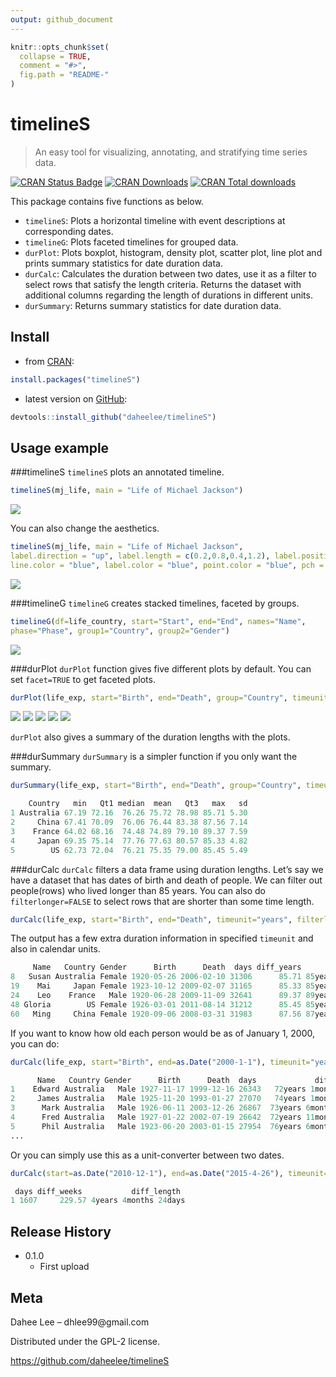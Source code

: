 ```yaml
---
output: github_document
---
```


```r
knitr::opts_chunk$set(
  collapse = TRUE,
  comment = "#>",
  fig.path = "README-"
)
```
# timelineS
> An easy tool for visualizing, annotating, and stratifying time series data.

[![CRAN Status Badge](http://www.r-pkg.org/badges/version/timelineS)](http://cran.r-project.org/package=timelineS)
[![CRAN Downloads](http://cranlogs.r-pkg.org/badges/timelineS)](https://cran.r-project.org/package=timelineS)
[![CRAN Total downloads](http://cranlogs.r-pkg.org/badges/grand-total/timelineS)](http://cran.r-project.org/package=timelineS)

This package contains five functions as below.

* `timelineS`: Plots a horizontal timeline with event descriptions at corresponding dates.\
* `timelineG`: Plots faceted timelines for grouped data.\
* `durPlot`: Plots boxplot, histogram, density plot, scatter plot, line plot and prints summary statistics for date duration data.\
* `durCalc`: Calculates the duration between two dates, use it as a filter to select rows that satisfy the length criteria. Returns the dataset with additional columns regarding the length of durations in different units.\
* `durSummary`: Returns summary statistics for date duration data.

## Install
- from [CRAN](https://cran.r-project.org/package=timelineS):

```r
install.packages("timelineS")
```

- latest version on [GitHub](https://github.com/daheelee/timelineS):

```r
devtools::install_github("daheelee/timelineS")
```

## Usage example

###timelineS
`timelineS` plots an annotated timeline. 
```r
timelineS(mj_life, main = "Life of Michael Jackson")
```
![](README-MJ.png)

You can also change the aesthetics.
```r
timelineS(mj_life, main = "Life of Michael Jackson", 
label.direction = "up", label.length = c(0.2,0.8,0.4,1.2), label.position = 3, 
line.color = "blue", label.color = "blue", point.color = "blue", pch = "-")
```
![](README-MJ2.png)

###timelineG
`timelineG` creates stacked timelines, faceted by groups.
```r
timelineG(df=life_country, start="Start", end="End", names="Name", 
phase="Phase", group1="Country", group2="Gender")
```
![](README-group.png)

###durPlot
`durPlot` function gives five different plots by default. You can set `facet=TRUE` to get faceted plots.
```r
durPlot(life_exp, start="Birth", end="Death", group="Country", timeunit="years", facet=TRUE, binwidth=3, alpha=0.7, title=TRUE)
```
![](README-box.png)
![](README-hist.png)
![](README-density.png)
![](README-scatter.png)
![](README-line.png)

`durPlot` also gives a summary of the duration lengths with the plots. 

###durSummary
`durSummary` is a simpler function if you only want the summary.
```r
durSummary(life_exp, start="Birth", end="Death", group="Country", timeunit="years")
```

```r
    Country   min   Qt1 median  mean   Qt3   max   sd
1 Australia 67.19 72.16  76.26 75.72 78.98 85.71 5.30
2     China 67.41 70.09  76.06 76.44 83.38 87.56 7.14
3    France 64.02 68.16  74.48 74.89 79.10 89.37 7.59
4     Japan 69.35 75.14  77.76 77.63 80.57 85.33 4.82
5        US 62.73 72.04  76.21 75.35 79.00 85.45 5.49
```

###durCalc
`durCalc` filters a data frame using duration lengths. Let's say we have a dataset that has dates of birth and death of people.
We can filter out people(rows) who lived longer than 85 years. You can also do `filterlonger=FALSE` to select rows that are shorter than some time length.
```r
durCalc(life_exp, start="Birth", end="Death", timeunit="years", filterlength=85)
```
The output has a few extra duration information in specified `timeunit` and also in calendar units.
```r
     Name   Country Gender      Birth      Death  days diff_years            diff_length             longer_by
8   Susan Australia Female 1920-05-26 2006-02-10 31306      85.71 85years 8months 16days        8months 16days
19    Mai     Japan Female 1923-10-12 2009-02-07 31165      85.33 85years 3months 27days        3months 27days
24    Leo    France   Male 1920-06-28 2009-11-09 32641      89.37 89years 4months 12days 4years 4months 12days
48 Gloria        US Female 1926-03-01 2011-08-14 31212      85.45 85years 5months 14days        5months 14days
60   Ming     China Female 1920-09-06 2008-03-31 31983      87.56 87years 6months 24days 2years 6months 24days
```
If you want to know how old each person would be as of January 1, 2000, you can do:
```r
durCalc(life_exp, start="Birth", end=as.Date("2000-1-1"), timeunit="years")
```

```r
      Name   Country Gender      Birth      Death  days             diff_length
1    Edward Australia   Male 1927-11-17 1999-12-16 26343   72years 1month 15days
2     James Australia   Male 1925-11-20 1993-01-27 27070   74years 1month 11days
3      Mark Australia   Male 1926-06-11 2003-12-26 26867  73years 6months 21days
4      Fred Australia   Male 1927-01-22 2002-07-19 26642  72years 11months 9days
5      Phil Australia   Male 1923-06-20 2003-01-15 27954  76years 6months 12days
...
```
Or you can simply use this as a unit-converter between two dates.
```r
durCalc(start=as.Date("2010-12-1"), end=as.Date("2015-4-26"), timeunit="weeks")
```
```r
 days diff_weeks           diff_length
1 1607     229.57 4years 4months 24days
```
## Release History

* 0.1.0
    * First upload


## Meta

Dahee Lee – dhlee99@gmail.com

Distributed under the GPL-2 license. 

[https://github.com/daheelee/timelineS](https://github.com/daheelee/)

[npm-image]: https://img.shields.io/npm/v/datadog-metrics.svg?style=flat-square
[npm-url]: https://npmjs.org/package/datadog-metrics
[npm-downloads]: https://img.shields.io/npm/dm/datadog-metrics.svg?style=flat-square
[travis-image]: https://img.shields.io/travis/dbader/node-datadog-metrics/master.svg?style=flat-square
[travis-url]: https://travis-ci.org/dbader/node-datadog-metrics

